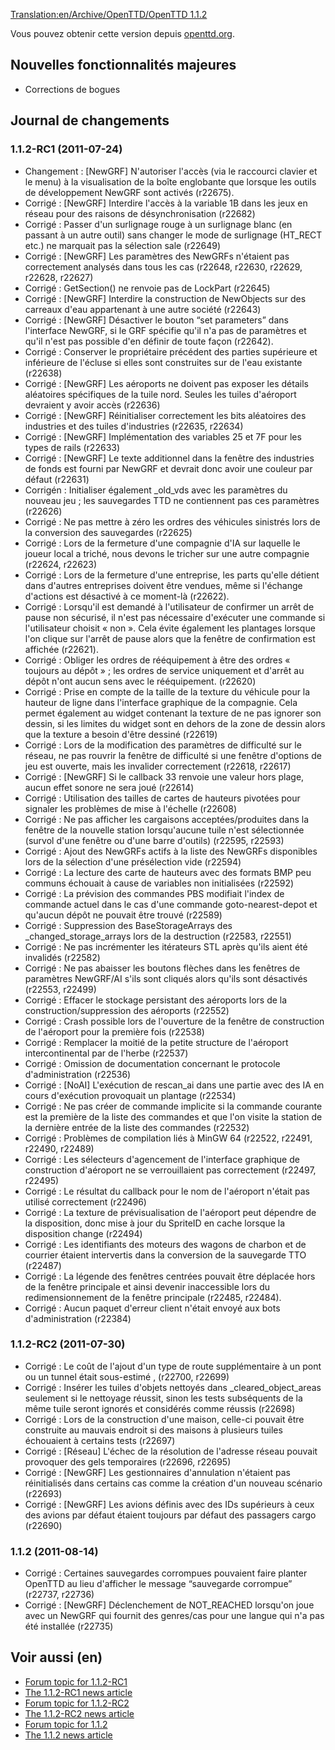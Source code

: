 [[Translation:en/Archive/OpenTTD/OpenTTD 1.1.2]]

{{fr/Archive/OpenTTD/Livraison|prec=fr/Archive/OpenTTD/OpenTTD 1.1.1|suiv=fr/Archive/OpenTTD/OpenTTD 1.1.3|date=16/09/2011}}

Vous pouvez obtenir cette version depuis [http://www.openttd.org/download-stable/1.1.3 openttd.org].

==Nouvelles fonctionnalités majeures==

* Corrections de bogues

==Journal de changements==

===1.1.2-RC1 (2011-07-24)===

* Changement : [NewGRF] N'autoriser l'accès (via le raccourci clavier et le menu) à la visualisation de la boîte englobante que lorsque les outils de développement NewGRF sont activés (r22675).
* Corrigé : [NewGRF] Interdire l'accès à la variable 1B dans les jeux en réseau pour des raisons de désynchronisation (r22682)
* Corrigé : Passer d'un surlignage rouge à un surlignage blanc (en passant à un autre outil) sans changer le mode de surlignage (HT_RECT etc.) ne marquait pas la sélection sale {{en/Flyspray|4670}} (r22649)
* Corrigé : [NewGRF] Les paramètres des NewGRFs n'étaient pas correctement analysés dans tous les cas {{en/Flyspray|4599}} (r22648, r22630, r22629, r22628, r22627)
* Corrigé : GetSection() ne renvoie pas de LockPart {{en/Flyspray|4678}} (r22645)
* Corrigé : [NewGRF] Interdire la construction de NewObjects sur des carreaux d'eau appartenant à une autre société (r22643)
* Corrigé : [NewGRF] Désactiver le bouton “set parameters” dans l'interface NewGRF, si le GRF spécifie qu'il n'a pas de paramètres et qu'il n'est pas possible d'en définir de toute façon (r22642).
* Corrigé : Conserver le propriétaire précédent des parties supérieure et inférieure de l'écluse si elles sont construites sur de l'eau existante (r22638)
* Corrigé : [NewGRF] Les aéroports ne doivent pas exposer les détails aléatoires spécifiques de la tuile nord. Seules les tuiles d'aéroport devraient y avoir accès (r22636)
* Corrigé : [NewGRF] Réinitialiser correctement les bits aléatoires des industries et des tuiles d'industries (r22635, r22634)
* Corrigé : [NewGRF] Implémentation des variables 25 et 7F pour les types de rails (r22633)
* Corrigé : [NewGRF] Le texte additionnel dans la fenêtre des industries de fonds est fourni par NewGRF et devrait donc avoir une couleur par défaut (r22631)
* Corrigén : Initialiser également _old_vds avec les paramètres du nouveau jeu ; les sauvegardes TTD ne contiennent pas ces paramètres {{en/Flyspray|4622}} (r22626)
* Corrigé : Ne pas mettre à zéro les ordres des véhicules sinistrés lors de la conversion des sauvegardes {{en/Flyspray|4642}} (r22625)
* Corrigé : Lors de la fermeture d'une compagnie d'IA sur laquelle le joueur local a triché, nous devons le tricher sur une autre compagnie {{en/Flyspray|4654}} (r22624, r22623)
* Corrigé : Lors de la fermeture d'une entreprise, les parts qu'elle détient dans d'autres entreprises doivent être vendues, même si l'échange d'actions est désactivé à ce moment-là (r22622).
* Corrigé : Lorsqu'il est demandé à l'utilisateur de confirmer un arrêt de pause non sécurisé, il n'est pas nécessaire d'exécuter une commande si l'utilisateur choisit « non ». Cela évite également les plantages lorsque l'on clique sur l'arrêt de pause alors que la fenêtre de confirmation est affichée (r22621).
* Corrigé : Obliger les ordres de rééquipement à être des ordres « toujours au dépôt » ; les ordres de service uniquement et d'arrêt au dépôt n'ont aucun sens avec le rééquipement. {{en/Flyspray|4651}} (r22620)
* Corrigé : Prise en compte de la taille de la texture du véhicule pour la hauteur de ligne dans l'interface graphique de la compagnie. Cela permet également au widget contenant la texture de ne pas ignorer son dessin, si les limites du widget sont en dehors de la zone de dessin alors que la texture a besoin d'être dessiné {{en/Flyspray|4662}} (r22619)
* Corrigé : Lors de la modification des paramètres de difficulté sur le réseau, ne pas rouvrir la fenêtre de difficulté si une fenêtre d'options de jeu est ouverte, mais les invalider correctement {{en/Flyspray|4653}} (r22618, r22617)
* Corrigé : [NewGRF] Si le callback 33 renvoie une valeur hors plage, aucun effet sonore ne sera joué {{en/Flyspray|4656}} (r22614)
* Corrigé : Utilisation des tailles de cartes de hauteurs pivotées pour signaler les problèmes de mise à l'échelle {{en/Flyspray|4663}} (r22608)
* Corrigé : Ne pas afficher les cargaisons acceptées/produites dans la fenêtre de la nouvelle station lorsqu'aucune tuile n'est sélectionnée (survol d'une fenêtre ou d'une barre d'outils) {{en/Flyspray|4647}} (r22595, r22593)
* Corrigé : Ajout des NewGRFs actifs à la liste des NewGRFs disponibles lors de la sélection d'une présélection vide {{en/Flyspray|4644}} (r22594)
* Corrigé : La lecture des carte de hauteurs avec des formats BMP peu communs échouait à cause de variables non initialisées {{en/Flyspray|4645}} (r22592)
* Corrigé : La prévision des commandes PBS modifiait l'index de commande actuel dans le cas d'une commande goto-nearest-depot et qu'aucun dépôt ne pouvait être trouvé {{en/Flyspray|4641}} (r22589)
* Corrigé : Suppression des BaseStorageArrays des _changed_storage_arrays lors de la destruction (r22583, r22551)
* Corrigé : Ne pas incrémenter les itérateurs STL après qu'ils aient été invalidés (r22582)
* Corrigé : Ne pas abaisser les boutons flèches dans les fenêtres de paramètres NewGRF/AI s'ils sont cliqués alors qu'ils sont désactivés (r22553, r22499)
* Corrigé : Effacer le stockage persistant des aéroports lors de la construction/suppression des aéroports (r22552)
* Corrigé : Crash possible lors de l'ouverture de la fenêtre de construction de l'aéroport pour la première fois {{en/Flyspray|4619}} (r22538)
* Corrigé : Remplacer la moitié de la petite structure de l'aéroport intercontinental par de l'herbe {{en/Flyspray|3494}} (r22537)
* Corrigé : Omission de documentation concernant le protocole d'administration {{en/Flyspray|4632}} (r22536)
* Corrigé : [NoAI] L'exécution de rescan_ai dans une partie avec des IA en cours d'exécution provoquait un plantage {{en/Flyspray|4631}} (r22534)
* Corrigé : Ne pas créer de commande implicite si la commande courante est la première de la liste des commandes et que l'on visite la station de la dernière entrée de la liste des commandes (r22532)
* Corrigé : Problèmes de compilation liés à MinGW 64 {{en/Flyspray|4623}} (r22522, r22491, r22490, r22489)
* Corrigé : Les sélecteurs d'agencement de l'interface graphique de construction d'aéroport ne se verrouillaient pas correctement (r22497, r22495)
* Corrigé : Le résultat du callback pour le nom de l'aéroport n'était pas utilisé correctement (r22496)
* Corrigé : La texture de prévisualisation de l'aéroport peut dépendre de la disposition, donc mise à jour du SpriteID en cache lorsque la disposition change (r22494)
* Corrigé : Les identifiants des moteurs des wagons de charbon et de courrier étaient intervertis dans la conversion de la sauvegarde TTO {{en/Flyspray|4622}} (r22487)
* Corrigé : La légende des fenêtres centrées pouvait être déplacée hors de la fenêtre principale et ainsi devenir inaccessible lors du redimensionnement de la fenêtre principale (r22485, r22484).
* Corrigé : Aucun paquet d'erreur client n'était envoyé aux bots d'administration {{en/Flyspray|4585}} (r22384)

===1.1.2-RC2 (2011-07-30)===
* Corrigé : Le coût de l'ajout d'un type de route supplémentaire à un pont ou un tunnel était sous-estimé {{en/Flyspray|4680}}, {{en/Flyspray|4681}} (r22700, r22699)
* Corrigé : Insérer les tuiles d'objets nettoyés dans _cleared_object_areas seulement si le nettoyage réussit, sinon les tests subséquents de la même tuile seront ignorés et considérés comme réussis {{en/Flyspray|4694}} (r22698)
* Corrigé : Lors de la construction d'une maison, celle-ci pouvait être construite au mauvais endroit si des maisons à plusieurs tuiles échouaient à certains tests (r22697)
* Corrigé : [Réseau] L'échec de la résolution de l'adresse réseau pouvait provoquer des gels temporaires {{en/Flyspray|4697}} (r22696, r22695)
* Corrigé : [NewGRF] Les gestionnaires d'annulation n'étaient pas réinitialisés dans certains cas comme la création d'un nouveau scénario {{en/Flyspray|4691}} (r22693)
* Corrigé : [NewGRF] Les avions définis avec des IDs supérieurs à ceux des avions par défaut étaient toujours par défaut des passagers cargo (r22690)

===1.1.2 (2011-08-14)===
* Corrigé : Certaines sauvegardes corrompues pouvaient faire planter OpenTTD au lieu d'afficher le message “sauvegarde corrompue” {{en/Flyspray|4717}} (r22737, r22736)
* Corrigé : [NewGRF] Déclenchement de NOT_REACHED lorsqu'on joue avec un NewGRF qui fournit des genres/cas pour une langue qui n'a pas été installée {{en/Flyspray|4718}} (r22735)

==Voir aussi (en)==

*[http://www.tt-forums.net/viewtopic.php?f=29&t=55939 Forum topic for 1.1.2-RC1]
*[http://www.openttd.org/en/news/151 The 1.1.2-RC1 news article]
*[http://www.tt-forums.net/viewtopic.php?f=29&t=55997 Forum topic for 1.1.2-RC2]
*[http://www.openttd.org/en/news/152 The 1.1.2-RC2 news article]
*[http://www.tt-forums.net/viewtopic.php?f=29&t=56247 Forum topic for 1.1.2]
*[http://www.openttd.org/en/news/153 The 1.1.2 news article]